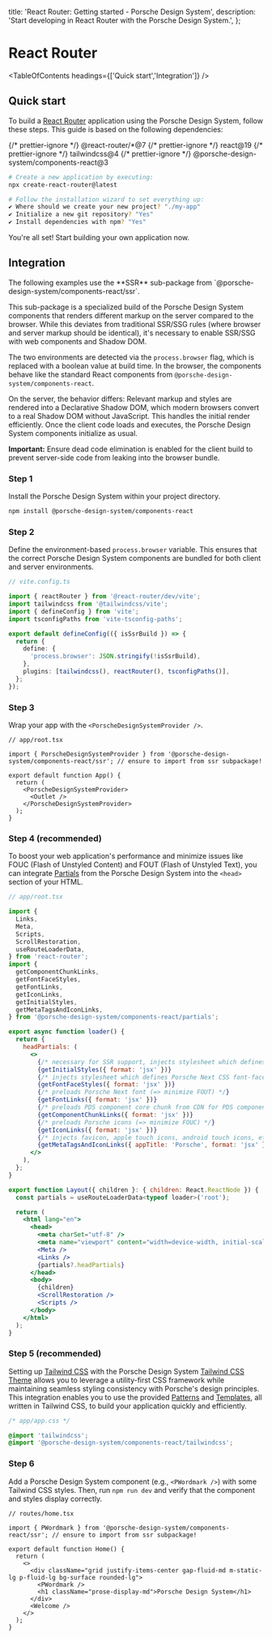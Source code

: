 
  title: 'React Router: Getting started - Porsche Design System',
  description: 'Start developing in React Router with the Porsche Design System.',
};

# React Router

<TableOfContents headings={['Quick start','Integration']} />

## Quick start

To build a [React Router](https://reactrouter.com/start/framework/installation) application using the Porsche Design
System, follow these steps. This guide is based on the following dependencies:

<div className="flex flex-wrap gap-static-sm my-fluid-sm">
  {/* prettier-ignore */}
  <PTag compact={true} color="notification-info-soft">@react-router/*@7</PTag>
  {/* prettier-ignore */}
  <PTag compact={true} color="notification-info-soft">react@19</PTag>
  {/* prettier-ignore */}
  <PTag compact={true} color="notification-info-soft">tailwindcss@4</PTag>
  {/* prettier-ignore */}
  <PTag compact={true} color="notification-info-soft">@porsche-design-system/components-react@3</PTag>
</div>

```bash
# Create a new application by executing:
npx create-react-router@latest

# Follow the installation wizard to set everything up:
✔ Where should we create your new project? "./my-app"
✔ Initialize a new git repository? "Yes"
✔ Install dependencies with npm? "Yes"
```

You're all set! Start building your own application now.

## Integration

<Notification heading="Attention" headingTag="h3" state="warning">
  The following examples use the **SSR** sub-package from `@porsche-design-system/components-react/ssr`.

This sub-package is a specialized build of the Porsche Design System components that renders different markup on the
server compared to the browser. While this deviates from traditional SSR/SSG rules (where browser and server markup
should be identical), it's necessary to enable SSR/SSG with web components and Shadow DOM.

The two environments are detected via the `process.browser` flag, which is replaced with a boolean value at build time.
In the browser, the components behave like the standard React components from `@porsche-design-system/components-react`.

On the server, the behavior differs: Relevant markup and styles are rendered into a Declarative Shadow DOM, which modern
browsers convert to a real Shadow DOM without JavaScript. This handles the initial render efficiently. Once the client
code loads and executes, the Porsche Design System components initialize as usual.

**Important:** Ensure dead code elimination is enabled for the client build to prevent server-side code from leaking
into the browser bundle.

</Notification>

### Step 1

Install the Porsche Design System within your project directory.

```bash
npm install @porsche-design-system/components-react
```

### Step 2

Define the environment-based `process.browser` variable. This ensures that the correct Porsche Design System components
are bundled for both client and server environments.

```typescript
// vite.config.ts

import { reactRouter } from '@react-router/dev/vite';
import tailwindcss from '@tailwindcss/vite';
import { defineConfig } from 'vite';
import tsconfigPaths from 'vite-tsconfig-paths';

export default defineConfig(({ isSsrBuild }) => {
  return {
    define: {
      'process.browser': JSON.stringify(!isSsrBuild),
    },
    plugins: [tailwindcss(), reactRouter(), tsconfigPaths()],
  };
});
```

### Step 3

Wrap your app with the `<PorscheDesignSystemProvider />`.

```tsx
// app/root.tsx

import { PorscheDesignSystemProvider } from '@porsche-design-system/components-react/ssr'; // ensure to import from ssr subpackage!

export default function App() {
  return (
    <PorscheDesignSystemProvider>
      <Outlet />
    </PorscheDesignSystemProvider>
  );
}
```

### Step 4 (recommended)

To boost your web application's performance and minimize issues like FOUC (Flash of Unstyled Content) and FOUT (Flash of
Unstyled Text), you can integrate [Partials](/partials/introduction) from the Porsche Design System into the `<head>`
section of your HTML.

```jsx
// app/root.tsx

import {
  Links,
  Meta,
  Scripts,
  ScrollRestoration,
  useRouteLoaderData,
} from 'react-router';
import {
  getComponentChunkLinks,
  getFontFaceStyles,
  getFontLinks,
  getIconLinks,
  getInitialStyles,
  getMetaTagsAndIconLinks,
} from '@porsche-design-system/components-react/partials';

export async function loader() {
  return {
    headPartials: (
      <>
        {/* necessary for SSR support, injects stylesheet which defines visibility of pre-hydrated PDS components */}
        {getInitialStyles({ format: 'jsx' })}
        {/* injects stylesheet which defines Porsche Next CSS font-face definition (=> minimize FOUT) */}
        {getFontFaceStyles({ format: 'jsx' })}
        {/* preloads Porsche Next font (=> minimize FOUT) */}
        {getFontLinks({ format: 'jsx' })}
        {/* preloads PDS component core chunk from CDN for PDS component hydration (=> improve loading performance) */}
        {getComponentChunkLinks({ format: 'jsx' })}
        {/* preloads Porsche icons (=> minimize FOUC) */}
        {getIconLinks({ format: 'jsx' })}
        {/* injects favicon, apple touch icons, android touch icons, etc. */}
        {getMetaTagsAndIconLinks({ appTitle: 'Porsche', format: 'jsx' })}
      </>
    ),
  };
}

export function Layout({ children }: { children: React.ReactNode }) {
  const partials = useRouteLoaderData<typeof loader>('root');

  return (
    <html lang="en">
      <head>
        <meta charSet="utf-8" />
        <meta name="viewport" content="width=device-width, initial-scale=1" />
        <Meta />
        <Links />
        {partials?.headPartials}
      </head>
      <body>
        {children}
        <ScrollRestoration />
        <Scripts />
      </body>
    </html>
  );
}
```

### Step 5 (recommended)

Setting up [Tailwind CSS](https://tailwindcss.com) with the Porsche Design System
[Tailwind CSS Theme](/tailwindcss/introduction) allows you to leverage a utility-first CSS framework while maintaining
seamless styling consistency with Porsche's design principles. This integration enables you to use the provided
[Patterns](/patterns) and [Templates](/templates), all written in Tailwind CSS, to build your application quickly and
efficiently.

```css
/* app/app.css */

@import 'tailwindcss';
@import '@porsche-design-system/components-react/tailwindcss';
```

### Step 6

Add a Porsche Design System component (e.g., `<PWordmark />`) with some Tailwind CSS styles. Then, run `npm run dev` and
verify that the component and styles display correctly.

```tsx
// routes/home.tsx

import { PWordmark } from '@porsche-design-system/components-react/ssr'; // ensure to import from ssr subpackage!

export default function Home() {
  return (
    <>
      <div className="grid justify-items-center gap-fluid-md m-static-lg p-fluid-lg bg-surface rounded-lg">
        <PWordmark />
        <h1 className="prose-display-md">Porsche Design System</h1>
      </div>
      <Welcome />
    </>
  );
}
```

